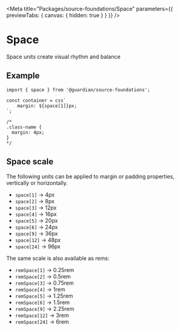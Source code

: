 
<Meta
	title="Packages/source-foundations/Space"
	parameters={{ previewTabs: { canvas: { hidden: true } } }}
/>

# Space

Space units create visual rhythm and balance

## Example

```tsx
import { space } from '@guardian/source-foundations';

const container = css`
	margin: ${space[1]}px;
`;

/*
.class-name {
  margin: 4px;
}
*/
```

## Space scale

The following units can be applied to margin or padding properties, vertically
or horizontally.

- `space[1]` -> 4px
- `space[2]` -> 8px
- `space[3]` -> 12px
- `space[4]` -> 16px
- `space[5]` -> 20px
- `space[6]` -> 24px
- `space[9]` -> 36px
- `space[12]` -> 48px
- `space[24]` -> 96px

The same scale is also available as rems:

- `remSpace[1]` -> 0.25rem
- `remSpace[2]` -> 0.5rem
- `remSpace[3]` -> 0.75rem
- `remSpace[4]` -> 1rem
- `remSpace[5]` -> 1.25rem
- `remSpace[6]` -> 1.5rem
- `remSpace[9]` -> 2.25rem
- `remSpace[12]` -> 3rem
- `remSpace[24]` -> 6rem
